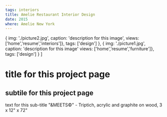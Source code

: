 ```yaml
---
tags: interiors
title: Amelie Restaurant Interior Design
date: 2015
where: Amelie New York
---
```


  {
    img: './picture2.jpg',
    caption: 'description for this image',
    views: ['home','resume','interiors']},
    tags: ['design']
  },
  {
    img: './picture1.jpg',
    caption: 'description for this image'
    views: ['home','resume','furniture']},
    tags: ['design']
  }
]

# title for this project page

## subtile for this project page

text for this sub-title
"&MEETS&copy;" - Triptich, acrylic and graphite on wood, 3 x 12" x 72"

<Slideshow pix={pix}/>

